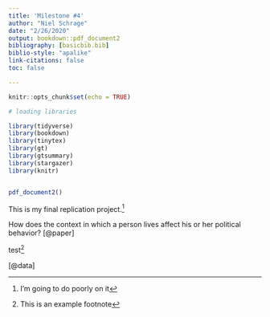 ```yaml
---
title: 'Milestone #4'
author: "Niel Schrage"
date: "2/26/2020"
output: bookdown::pdf_document2
bibliography: [basicbib.bib]
biblio-style: "apalike"
link-citations: false
toc: false

---
```


```r
knitr::opts_chunk$set(echo = TRUE)

# loading libraries

library(tidyverse)
library(bookdown)
library(tinytex)
library(gt)
library(gtsummary)
library(stargazer)
library(knitr)


pdf_document2()


```

This is my final replication project.^[I'm going to do poorly on it]

How does the context in which a person lives affect his or her political behavior? [@paper]  

test^[This is an example footnote]

[@data]
    
